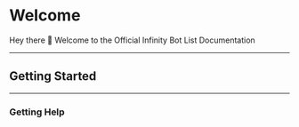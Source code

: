 # Welcome
Hey there 👋 Welcome to the Official Infinity Bot List Documentation

---

## Getting Started


---

### Getting Help
